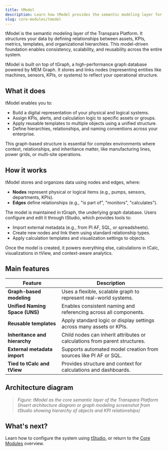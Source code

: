 ```yaml
---
title: tModel
description: Learn how tModel provides the semantic modeling layer for structuring KPIs, assets, and metadata in the Transpara Platform.
slug: core-modules/tmodel
---
```



tModel is the semantic modeling layer of the Transpara Platform. It structures your data by defining relationships between assets, KPIs, metrics, templates, and organizational hierarchies. This model-driven foundation enables consistency, scalability, and reusability across the entire system.

tModel is built on top of tGraph, a high-performance graph database powered by MEM Graph. It stores and links nodes (representing entities like machines, sensors, KPIs, or systems) to reflect your operational structure.


## What it does

tModel enables you to:
- Build a digital representation of your physical and logical systems.
- Assign KPIs, alerts, and calculation logic to specific assets or groups.
- Apply reusable templates to multiple objects using a unified structure.
- Define hierarchies, relationships, and naming conventions across your enterprise.

This graph-based structure is essential for complex environments where context, relationships, and inheritance matter, like manufacturing lines, power grids, or multi-site operations.


## How it works

tModel stores and organizes data using nodes and edges, where:
- **Nodes** represent physical or logical items (e.g., pumps, sensors, departments, KPIs).
- **Edges** define relationships (e.g., "is part of", "monitors", "calculates").

The model is maintained in tGraph, the underlying graph database. Users configure and edit it through tStudio, which provides tools to:
- Import external metadata (e.g., from PI AF, SQL, or spreadsheets).
- Create new nodes and link them using standard relationship types.
- Apply calculation templates and visualization settings to objects.

Once the model is created, it powers everything else, calculations in tCalc, visualizations in tView, and context-aware analytics.


## Main features

| Feature                             | Description                                                                    |
|-------------------------------------|--------------------------------------------------------------------------------|
| **Graph-based modeling**            | Uses a flexible, scalable graph to represent real-world systems.              |
| **Unified Naming Space (UNS)**      | Enables consistent naming and referencing across all components.             |
| **Reusable templates**              | Apply standard logic or display settings across many assets or KPIs.         |
| **Inheritance and hierarchy**       | Child nodes can inherit attributes or calculations from parent structures.   |
| **External metadata import**        | Supports automated model creation from sources like PI AF or SQL.            |
| **Tied to tCalc and tView**         | Provides structure and context for calculations and dashboards.              |


## Architecture diagram

> *Figure: tModel as the core semantic layer of the Transpara Platform*  
> *(Insert architecture diagram or graph modeling screenshot from tStudio showing hierarchy of objects and KPI relationships)*


## What's next?

 Learn how to configure the system using [tStudio](../tstudio), or return to the [Core Modules](../core-modules) overview.
